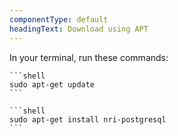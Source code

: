 ```yaml
---
componentType: default
headingText: Download using APT
---
```


In your terminal, run these commands:

    ```shell
    sudo apt-get update
    ```

    ```shell
    sudo apt-get install nri-postgresql
    ```